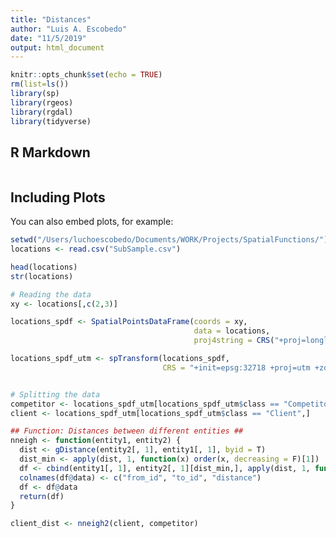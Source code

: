 ```yaml
---
title: "Distances"
author: "Luis A. Escobedo"
date: "11/5/2019"
output: html_document
---
```


```r
knitr::opts_chunk$set(echo = TRUE)
rm(list=ls())
library(sp)
library(rgeos)
library(rgdal)
library(tidyverse)

```

## R Markdown


```r


```

## Including Plots

You can also embed plots, for example:

```r

setwd("/Users/luchoescobedo/Documents/WORK/Projects/SpatialFunctions/")
locations <- read.csv("SubSample.csv")

head(locations)
str(locations)

```


```r

# Reading the data
xy <- locations[,c(2,3)]

locations_spdf <- SpatialPointsDataFrame(coords = xy, 
                                         data = locations,
                                         proj4string = CRS("+proj=longlat +ellps=WGS84 +datum=WGS84 +no_defs"))

locations_spdf_utm <- spTransform(locations_spdf,
                                  CRS = "+init=epsg:32718 +proj=utm +zone=18 +south +ellps=WGS84 +datum=WGS84 +units=m +no_defs")


# Splitting the data
competitor <- locations_spdf_utm[locations_spdf_utm$class == "Competitor",]
client <- locations_spdf_utm[locations_spdf_utm$class == "Client",]


```



```r
## Function: Distances between different entities ##
nneigh <- function(entity1, entity2) {
  dist <- gDistance(entity2[, 1], entity1[, 1], byid = T)
  dist_min <- apply(dist, 1, function(x) order(x, decreasing = F)[1])
  df <- cbind(entity1[, 1], entity2[, 1][dist_min,], apply(dist, 1, function(x) sort(x, decreasing=F)[1]))
  colnames(df@data) <- c("from_id", "to_id", "distance")
  df <- df@data
  return(df)
}

client_dist <- nneigh2(client, competitor)

```















